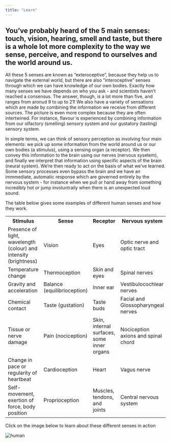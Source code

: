 ```yaml
---
title: "Learn"
---
```


<h2>You've probably heard of the 5 main senses: touch, vision, hearing, smell and taste, but there is a whole lot more complexity to the way we sense, perceive, and respond to ourselves and the world around us.</h2> 

<p>All these 5 senses are known as "exteroceptive", because they help us to navigate the external world, but there are also "interoceptive" senses through which we can have knowledge of our own bodies. Exactly how many senses we have depends on who you ask - and scientists haven't reached a consensus. The answer, though, is a lot more than five, and ranges from aronud 9 to up to 21! We also have a variety of sensations which are made by combining the information we receive from different sources. The picture is even more complex because they are often intertwined. For instance, flavour is experienced by combining information from our olfactory (smelling) sensory system and our gustatory (tasting) sensory system.

In simple terms, we can think of sensory perception as involving four main elements: we pick up some information from the world around us or our own bodies (a stimulus), using a sensing organ (a receptor). We then convey this information to the brain using our nerves (nervous sysetem), and finally we interpret that information using specific aspects of the brain (neural system). We're then ready to act on the basis of what we've learned. Some sensory processes even bypass the brain and we have an immmediate, automatic response which are governed entirely by the nervous system - for instance when we pull or hand away from something incredibly hot or jump involuntraily when there is an unexpected loud sound. 

The table below gives some examples of different human senses and how they work.</p>

<table>
  <tr>
    <th>Stimulus</th>
    <th>Sense</th>
    <th>Receptor</th>
    <th>Nervous system</th>
    <th>Neural system</th>
  </tr>
  <tr>
    <td>Presence of light, wavelength (colour) and intensity (brightness)</td>
    <td>Vision</td>
    <td>Eyes</td>
    <td>Optic nerve and optic tract</td>
    <td>Visual cortex</td>
  </tr>
  <tr>
    <td>Temperature change</td>
    <td>Thermoception</td>
    <td>Skin and eyes</td>
    <td>Spinal nerves</td>
    <td>Somatosensory cortex</td>
  </tr>
  <tr>
    <td>Gravity and acceleration</td>
    <td>Balance (equilibrioception)</td>
    <td>Inner ear</td>
    <td>Vestibulocochlear nerves</td>
    <td>Vestibular cortex</td>
  </tr>
  <tr>
    <td>Chemical contact</td>
    <td>Taste (gustation)</td>
    <td>Taste buds</td>
    <td>Facial and Glossopharyngeal nerves</td>
    <td>Gustatory cortex</td>
  </tr>
  <tr>
    <td>Tissue or nerve damage</td>
    <td>Pain (nociception)</td>
    <td>Skin, internal surfaces, some inner organs</td>
    <td>Nociception axions and spinal chord</td>
    <td>Somatosensory cortex</td>
  </tr>
  <tr>
    <td>Change in pace or regularity of heartbeat</td>
    <td>Cardioception</td>
    <td>Heart</td>
    <td>Vagus nerve</td>
    <td>Somatosensory cortex</td>
  </tr>
  <tr>
    <td>Self-movement, exertion of force, body position</td>
    <td>Proprioception</td>
    <td>Muscles, tendons, and joints</td>
    <td>Central nervous system</td>
    <td>Somatosensory cerebral cortex</td>
  </tr>
</table>


<p>Click on the image below to learn about these different senses in action</p>

<style>
    .area-info {
        display: none;
    }

    :target {
        display: block;
    }
</style>

<img id="human" src="https://images.pexels.com/photos/1984457/pexels-photo-1984457.jpeg?auto=compress&cs=tinysrgb&w=1200" alt="human" usemap="#human">

<map name="human">
  <area shape="circle" coords="34,44,270,350" alt="Area 1" href="#area1">
  <area shape="rect" coords="290,172,333,250" alt="Area 2" href="#area2">
  <area shape="circle" coords="337,300,44" alt="Area 3" href="#area3">
</map>

<div id="area1" class="area-info">Movement: to move gracefully the dancer uses multimodal sensory input: this includes information about the position of the limbs (proprioception), a sense of balance which comes from the movement of liquid in the inner ear, and relationship to the external environment via. vision. </div>
<div id="area2" class="area-info">Stamina: the dancer is able to regulate the level of their exertion and track their energy via. a seriies of interoceptive processes including heartrate (cardioception), an awareness of breathing (chemoreception), and s sense of the condition of her muscles and if they are close to exhaustion ,or at the limits of their capacity to safely stretch. (nociception)</div>
<div id="area3" class="area-info">Rhythm: to move with rhythm to music, the dancer must align different multimodal sensory systems simultaenously: tthe auditory system which will allow her to hear the music, the vestibular and proprioceptive systems to co-ordinate herself in space, and the interoceptive signals which will help her to recognise if she is attuned to the music. For instance, her breathing will respond to the sounds she hears to prepare her body inttiutively for action.</div>

